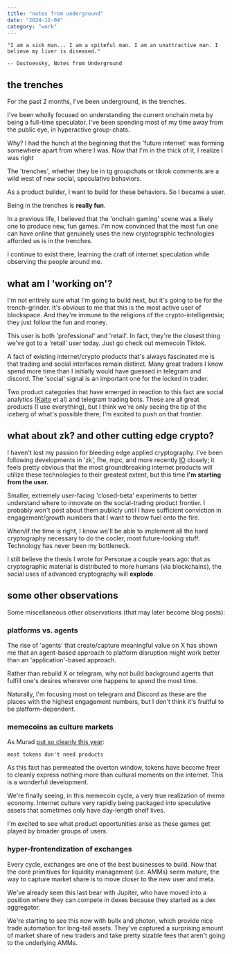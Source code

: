 ```yaml
---
title: "notes from underground"
date: "2024-12-04"
category: "work"
---
```


```
"I am a sick man... I am a spiteful man. I am an unattractive man. I believe my liver is diseased."

-- Dostoevsky, Notes from Underground
```

## the trenches

For the past 2 months, I've been underground, in the trenches.

I've been wholly focused on understanding the current onchain meta by being a full-time speculator. I've been spending most of my time away from the public eye, in hyperactive group-chats.

Why? I had the hunch at the beginning that the 'future internet' was forming somewhere apart from where I was. Now that I'm in the thick of it, I realize I was right

The 'trenches', whether they be in tg groupchats or tiktok comments are a wild west of new social, speculative behaviors.

As a product builder, I want to build for these behaviors. So I became a user.

Being in the trenches is **really fun**.

In a previous life, I believed that the 'onchain gaming' scene was a likely one to produce new, fun games. I'm now convinced that the most fun one can have online that genuinely uses the new cryptographic technologies afforded us is in the trenches.

I continue to exist there, learning the craft of internet speculation while observing the people around me.

## what am I 'working on'?

I'm not entirely sure what I'm going to build next, but it's going to be for the trench-grinder. It's obvious to me that this is the most active user of blockspace. And they're immune to the religions of the crypto-intelligentsia; they just follow the fun and money.

This user is both 'professional' and 'retail'. In fact, they're the closest thing we've got to a 'retail' user today. Just go check out memecoin Tiktok.

A fact of existing internet/crypto products that's always fascinated me is that trading and social interfaces remain distinct. Many great traders I know spend more time than I initially would have guessed in telegram and discord. The 'social' signal is an important one for the locked in trader.

Two product categories that have emerged in reaction to this fact are social analytics ([Kaito](https://kaito.xyz/) et al) and telegram trading bots. These are all great products (I use everything), but I think we're only seeing the tip of the iceberg of what's possible there; I'm excited to push on that frontier.

## what about zk? and other cutting edge crypto?

I haven't lost my passion for bleeding edge applied cryptography. I've been following developments in 'zk', fhe, mpc, and more recently [IO](https://en.wikipedia.org/wiki/Indistinguishability_obfuscation) closely; it feels pretty obvious that the most groundbreaking internet products will utilize these technologies to their greatest extent, but this time **I'm starting from the user.**

Smaller, extremely user-facing 'closed-beta' experiments to better understand where to innovate on the social-trading product frontier. I probably won't post about them publicly until I have sufficient conviction in engagement/growth numbers that I want to throw fuel onto the fire.

When/if the time is right, I know we'll be able to implement all the hard cryptography necessary to do the cooler, most future-looking stuff. Technology has never been my bottleneck.

I still believe the thesis I wrote for Personae a couple years ago: that as cryptographic material is distributed to more humans (via blockchains), the social uses of advanced cryptography will **explode**.

## some other observations

Some miscellaneous other observations (that may later become blog posts):

### platforms vs. agents

The rise of 'agents' that create/capture meaningful value on X has shown me that an agent-based approach to platform disruption might work better than an 'application'-based approach.

Rather than rebuild X or telegram, why not build background agents that fulfill one's desires wherever one happens to spend the most time.

Naturally, I'm focusing most on telegram and Discord as these are the places with the highest engagement numbers, but I don't think it's fruitful to be platform-dependent.

### memecoins as culture markets

As Murad [put so cleanly this year](https://www.youtube.com/watch?v=6nqzwdGxTGc):

```
most tokens don't need products
```

As this fact has permeated the overton window, tokens have become freer to cleanly express nothing more than cultural moments on the internet. This is a wonderful development.

We're finally seeing, in this memecoin cycle, a very true realization of meme economy. Internet culture very rapidly being packaged into speculative assets that sometimes only have day-length shelf lives.

I'm excited to see what product opportunities arise as these games get played by broader groups of users.

### hyper-frontendization of exchanges

Every cycle, exchanges are one of the best businesses to build. Now that the core primitives for liquidity management (i.e. AMMs) seem mature, the way to capture market share is to move closer to the new user and meta.

We've already seen this last bear with Jupiter, who have moved into a position where they can compete in dexes because they started as a dex aggregator.

We're starting to see this now with bullx and photon, which provide nice trade automation for long-tail assets. They've captured a surprising amount of market share of new traders and take pretty sizable fees that aren't going to the underlying AMMs.